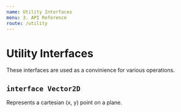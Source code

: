 ```yaml
---
name: Utility Interfaces
menu: 3. API Reference
route: /utility
---
```



# Utility Interfaces

These interfaces are used as a convinience for various operations.

## `interface Vector2D`

Represents a cartesian (x, y) point on a plane.

<InterfaceDocumentation interfaceMetadata={Vector2D} />
